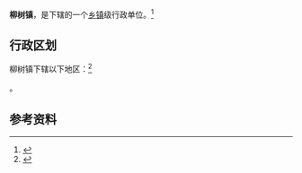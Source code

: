 {{中国乡级行政区|61/07/24/102/000}}

'''柳树镇'''，是{{PRC admin/fullname|61/07/24/102/000|3}}下辖的一个[[乡镇|乡镇]]级行政单位。<ref>{{PRC admin/ref sgc|{{PRC admin/parent|61/07/24/102/000}}}}</ref>

== 行政区划 ==

柳树镇下辖以下地区：<ref>{{PRC admin/ref sgc|61/07/24/102/000}}</ref>

{{PRC admin/children|61/07/24/102/000}}。

== 参考资料 ==

{{reflist}}

{{行政区划小作品}}
{{PRC admin/navcat|61/07/24/102/000}}